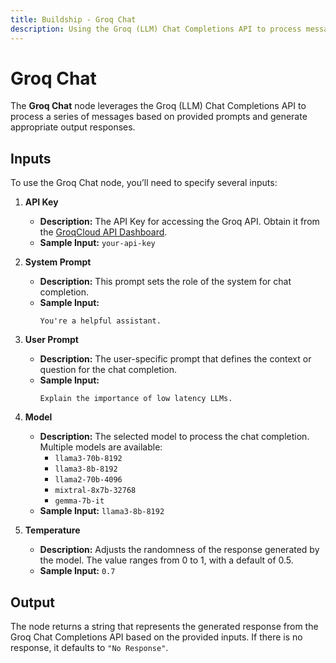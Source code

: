 ```yaml
---
title: Buildship - Groq Chat
description: Using the Groq (LLM) Chat Completions API to process messages and generate output responses.
---
```



# Groq Chat
The **Groq Chat** node leverages the Groq (LLM) Chat Completions API to process a series of messages based on provided prompts and generate appropriate output responses.

<Node id="@buildship/groq-chat" version="1.3.0" />

## Inputs
To use the Groq Chat node, you’ll need to specify several inputs:

1. **API Key**
   - **Description:** The API Key for accessing the Groq API. Obtain it from the [GroqCloud API Dashboard](https://console.groq.com/keys).
   - **Sample Input:** `your-api-key`

2. **System Prompt**
   - **Description:** This prompt sets the role of the system for chat completion.
   - **Sample Input:** 
     ```
     You're a helpful assistant.
     ```

3. **User Prompt**
   - **Description:** The user-specific prompt that defines the context or question for the chat completion.
   - **Sample Input:** 
     ```
     Explain the importance of low latency LLMs.
     ```

4. **Model**
   - **Description:** The selected model to process the chat completion. Multiple models are available:
     - `llama3-70b-8192`
     - `llama3-8b-8192`
     - `llama2-70b-4096`
     - `mixtral-8x7b-32768`
     - `gemma-7b-it`
   - **Sample Input:** `llama3-8b-8192`

5. **Temperature**
   - **Description:** Adjusts the randomness of the response generated by the model. The value ranges from 0 to 1, with a default of 0.5.
   - **Sample Input:** `0.7`

## Output
The node returns a string that represents the generated response from the Groq Chat Completions API based on the provided inputs. If there is no response, it defaults to `"No Response"`.
